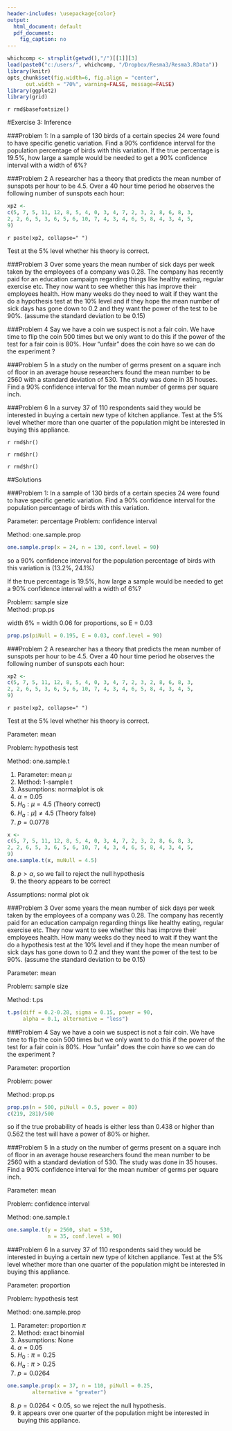 ```yaml
---
header-includes: \usepackage{color}
output:
  html_document: default
  pdf_document:
    fig_caption: no
---
```

<style>
table, th, td { text-align:right; }
th, td {padding: 10px;}
</style>

```r
whichcomp <- strsplit(getwd(),"/")[[1]][3]
load(paste0("c:/users/", whichcomp, "/Dropbox/Resma3/Resma3.RData"))
library(knitr)
opts_chunk$set(fig.width=6, fig.align = "center", 
      out.width = "70%", warning=FALSE, message=FALSE)
library(ggplot2)
library(grid)
```
`r rmd$basefontsize()`

#Exercise 3: Inference

###Problem 1: 
In a sample of 130 birds of a certain species 24 were found to have specific genetic variation. Find a 90% confidence interval for the population percentage of birds with this variation. If the true percentage is 19.5%, how large a sample would be needed to get a 90% confidence interval with a width of 6%? 

###Problem 2
A researcher has a theory that predicts the mean number of sunspots per hour to be 4.5. Over a 40 hour time period he observes the following number of sunspots each hour:

```r
xp2 <-
c(5, 7, 5, 11, 12, 8, 5, 4, 0, 3, 4, 7, 2, 3, 2, 8, 6, 8, 3, 
2, 2, 6, 5, 3, 6, 5, 6, 10, 7, 4, 3, 4, 6, 5, 8, 4, 3, 4, 5, 
9)
```

`r paste(xp2, collapse=" ")`
 
Test at the 5% level whether his theory is correct. 

###Problem 3
Over some years the mean number of sick days per week taken by the employees of a company was 0.28. The company has recently paid for an education campaign regarding things like healthy eating, regular exercise etc. They now want to see whether this has improve their employees health. How many weeks do they need to wait if they want the do a hypothesis test at the 10% level and if they hope the mean number of sick days has gone down to 0.2 and they want the power of the test to be 90%. (assume the standard deviation to be 0.15)

###Problem 4
Say we have a coin we suspect is not a fair coin. We have time to flip the coin 500 times but we only want to do this if the power of the test for a fair coin is 80%. How "unfair" does the coin have so we can do the experiment ? 

###Problem 5 
In a study on the number of germs present on a square inch of floor in an average house researchers found the mean number to be 2560 with a standard deviation of 530. The study was done in 35 houses. Find a 90% confidence interval for the mean number of germs per square inch.

###Problem 6 
In a survey 37 of 110 respondents said they would be interested in buying a certain new type of kitchen appliance. Test at the 5% level whether more than one quarter of the population might be interested in buying this appliance.

`r rmd$hr()`

`r rmd$hr()`

`r rmd$hr()`

##Solutions

###Problem 1: 
In a sample of 130 birds of a certain species 24 were found to have specific genetic variation. Find a 90% confidence interval for the population percentage of birds with this variation.

Parameter: percentage
Problem: confidence interval 
  
Method: one.sample.prop 

```r
one.sample.prop(x = 24, n = 130, conf.level = 90)
```

so a 90% confidence interval for  the population percentage of birds with this variation is (13.2%, 24.1%) 

If the true percentage is 19.5%, how large a sample would be needed to get a 90% confidence interval with a width of 6%? 

Problem: sample size  
Method: prop.ps

width 6% = width 0.06 for proportions, so  E = 0.03 

```r
prop.ps(piNull = 0.195, E = 0.03, conf.level = 90)
```

###Problem 2
A researcher has a theory that predicts the mean number of sunspots per hour to be 4.5. Over a 40 hour time period he observes the following number of sunspots each hour:

```r
xp2 <-
c(5, 7, 5, 11, 12, 8, 5, 4, 0, 3, 4, 7, 2, 3, 2, 8, 6, 8, 3, 
2, 2, 6, 5, 3, 6, 5, 6, 10, 7, 4, 3, 4, 6, 5, 8, 4, 3, 4, 5, 
9)
```

`r paste(xp2, collapse=" ")`
 
Test at the 5% level whether his theory is correct. 

Parameter: mean

Problem:   hypothesis test 

Method: one.sample.t

1. Parameter: mean $\mu$  
2. Method: 1-sample t  
3. Assumptions: normalplot is ok   
4. $\alpha = 0.05$  
5. $H_0: \mu = 4.5$ (Theory correct)   
6. $H_a: \mu ]\ne 4.5$ (Theory false)   
7. $p = 0.0778$  

```r
x <- 
c(5, 7, 5, 11, 12, 8, 5, 4, 0, 3, 4, 7, 2, 3, 2, 8, 6, 8, 3, 
2, 2, 6, 5, 3, 6, 5, 6, 10, 7, 4, 3, 4, 6, 5, 8, 4, 3, 4, 5, 
9)
one.sample.t(x, muNull = 4.5)
```

8. $p > \alpha$, so we fail to reject the null hypothesis 
9. the theory appears to be correct 

Assumptions: normal plot ok 

###Problem 3
Over some years the mean number of sick days per week taken by the employees of a company was 0.28. The company has recently paid for an education campaign regarding things like healthy eating, regular exercise etc. They now want to see whether this has improve their employees health. How many weeks do they need to wait if they want the do a hypothesis test at the 10% level and if they hope the mean number of sick days has gone down to 0.2 and they want the power of the test to be 90%. (assume the standard deviation to be 0.15)

Parameter: mean

Problem: sample size
  
Method: t.ps 

```r
t.ps(diff = 0.2-0.28, sigma = 0.15, power = 90, 
     alpha = 0.1, alternative = "less")
```

###Problem 4
Say we have a coin we suspect is not a fair coin. We have time to flip the coin 500 times but we only want to do this if the power of the test for a fair coin is 80%. How "unfair" does the coin have so we can do the experiment ?

Parameter: proportion

Problem: power
  
Method: prop.ps

```r
prop.ps(n = 500, piNull = 0.5, power = 80)
c(219, 281)/500
```

so if the true probability of heads is either less than 0.438 or higher than 0.562 the test will have a power of 80% or higher.

###Problem 5 
In a study on the number of germs present on a square inch of floor in an average house researchers found the mean number to be 2560 with a standard deviation of 530. The study was done in 35 houses. Find a 90% confidence interval for the mean number of germs per square inch.

Parameter: mean

Problem: confidence interval   

Method: one.sample.t

```r
one.sample.t(y = 2560, shat = 530, 
             n = 35, conf.level = 90)
```

###Problem 6 
In a survey 37 of 110 respondents said they would be interested in buying a certain new type of kitchen appliance. Test at the 5% level whether more than one quarter of the population might be interested in buying this appliance. 

Parameter: proportion

Problem: hypothesis test 

Method: one.sample.prop  

1. Parameter: proportion $\pi$  
2. Method: exact binomial  
3. Assumptions: None   
4. $\alpha = 0.05$   
5. $H_0: \pi = 0.25$  
6. $H_a: \pi > 0.25$  
7. $p = 0.0264$  

```r
one.sample.prop(x = 37, n = 110, piNull = 0.25, 
        alternative = "greater")
```

8. $p = 0.0264 < 0.05$, so we  reject the null hypothesis.  
9. it appears over one quarter of the population might be interested in buying this appliance.
